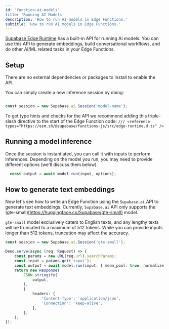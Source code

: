 ```yaml
---
id: 'function-ai-models'
title: 'Running AI Models'
description: 'How to run AI models in Edge Functions.'
subtitle: 'How to run AI models in Edge Functions.'
---
```


[Supabase Edge Runtime](https://github.com/supabase/edge-runtime) has a built-in API for running AI models. You can use this API to generate embeddings, build conversational workflows, and do other AI/ML related tasks in your Edge Functions.

## Setup

There are no external dependencies or packages to install to enable the API.

You can simply create a new inference session by doing:

```ts

const session = new Supabase.ai.Session('model-name');
```

<Admonition type="tip">

To get type hints and checks for the API we recommend adding this triple-slash directive to the start of the Edge Function code: `/// <reference types="https://esm.sh/@supabase/functions-js/src/edge-runtime.d.ts" />`

</Admonition>

## Running a model inference

Once the session is instantiated, you can call it with inputs to perform inferences. Depending on the model you run, you may need to provide different options (we'll discuss them below).

```ts
  const output = await model.run(input, options);
```

## How to generate text embeddings

Now let's see how to write an Edge Function using the `Supabase.ai` API to generate text embeddings. Currently, `Supabase.ai` API only supports the (gte-small)[https://huggingface.co/Supabase/gte-small] model.


<Admonition type="tip">

`gte-small` model exclusively caters to English texts, and any lengthy texts will be truncated to a maximum of 512 tokens. While you can provide inputs longer than 512 tokens, truncation may affect the accuracy.

</Admonition>

```ts
const session = new Supabase.ai.Session('gte-small');

Deno.serve(async (req: Request) => {
	const params = new URL(req.url).searchParams;
	const input = params.get('input');
	const output = await model.run(input, { mean_pool: true, normalize: true });
	return new Response(
		JSON.stringify(
			output,
		),
		{
			headers: {
				'Content-Type': 'application/json',
				'Connection': 'keep-alive',
			},
		},
	);
});
```
